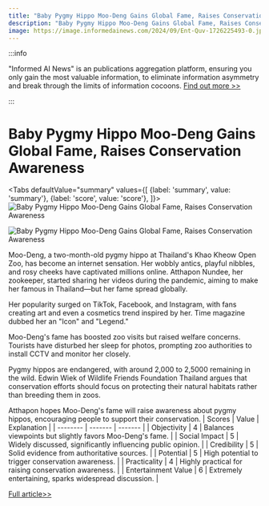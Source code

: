 ```yaml
---
title: "Baby Pygmy Hippo Moo-Deng Gains Global Fame, Raises Conservation Awareness"
description: "Baby Pygmy Hippo Moo-Deng Gains Global Fame, Raises Conservation Awareness"
image: https://image.informedainews.com/2024/09/Ent-Quv-1726225493-0.jpg
---
```



:::info

"Informed AI News" is an publications aggregation platform, ensuring you only gain the most valuable information, to eliminate information asymmetry and break through the limits of information cocoons.  [Find out more >>](/)

:::

# Baby Pygmy Hippo Moo-Deng Gains Global Fame, Raises Conservation Awareness


<Tabs
	defaultValue="summary"
	values={[
	{label: 'summary', value: 'summary'},
	{label: 'score', value: 'score'},
]}>
<TabItem value="summary">
<img
  src="https://image.informedainews.com/2024/09/Ent-Quv-1726225493-0.jpg"
  alt="Baby Pygmy Hippo Moo-Deng Gains Global Fame, Raises Conservation Awareness"
/>

<img
  src="https://image.informedainews.com/2024/09/Ent-toE-1726225493-2.jpg"
  alt="Baby Pygmy Hippo Moo-Deng Gains Global Fame, Raises Conservation Awareness"
/>



Moo-Deng, a two-month-old pygmy hippo at Thailand's Khao Kheow Open Zoo, has become an internet sensation. Her wobbly antics, playful nibbles, and rosy cheeks have captivated millions online. Atthapon Nundee, her zookeeper, started sharing her videos during the pandemic, aiming to make her famous in Thailand—but her fame spread globally.

Her popularity surged on TikTok, Facebook, and Instagram, with fans creating art and even a cosmetics trend inspired by her. Time magazine dubbed her an "Icon" and "Legend."

Moo-Deng's fame has boosted zoo visits but raised welfare concerns. Tourists have disturbed her sleep for photos, prompting zoo authorities to install CCTV and monitor her closely.

Pygmy hippos are endangered, with around 2,000 to 2,5000 remaining in the wild. Edwin Wiek of Wildlife Friends Foundation Thailand argues that conservation efforts should focus on protecting their natural habitats rather than breeding them in zoos.

Atthapon hopes Moo-Deng's fame will raise awareness about pygmy hippos, encouraging people to support their conservation.
</TabItem>
<TabItem value="score">
	| Scores     | Value   | Explanation |
	| -------- | ------- | ------- |
	| Objectivity  | 4    | Balances viewpoints but slightly favors Moo-Deng's fame.    |
	| Social Impact | 5     | Widely discussed, significantly influencing public opinion.    |
	| Credibility    | 5    | Solid evidence from authoritative sources.    |
	| Potential    | 5    | High potential to trigger conservation awareness.    |
	| Practicality    | 4    | Highly practical for raising conservation awareness.    |
	| Entertainment Value    | 6    | Extremely entertaining, sparks widespread discussion.    |
</TabItem>
</Tabs>

[Full article>>](https://www.theguardian.com/world/2024/sep/13/moo-deng-hippo-tiktok-khao-kheow-open-zoo-thailand-viral)
